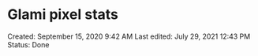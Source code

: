 # Glami pixel stats

Created: September 15, 2020 9:42 AM
Last edited: July 29, 2021 12:43 PM
Status: Done